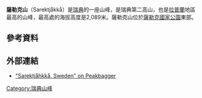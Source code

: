 {{Infobox mountain
| name = Sarektjåhkkå
| photo = sarektjåkko-25.jpg
| photo_caption = Sarektjåhkkå, Stortoppen to the left and Sydtoppen in the middle
| elevation_m = 2089
| elevation_ref = <ref name=scb>{{cite web |url=http://www.scb.se/statistik/_publikationer/OV0904_2011A01_BR_02_A01BR1101.pdf |title=Statistisk årsbok 2011 |publisher=[[Statistics_Sweden|Statistics Sweden]] |language=sv |page=10 |archiveurl=https://www.webcitation.org/5zxLyViMj?url=http://www.scb.se/statistik/_publikationer/OV0904_2011A01_BR_02_A01BR1101.pdf |archivedate=2011-07-05|accessdate=10 July 2011 |deadurl=yes }}</ref>
| prominence_m = 1519
| prominence_ref = <ref name="peaklist">[http://www.peaklist.org/WWlists/ultras/EuroCoreP1500m.html "Europe Ultra-Prominences"] {{Wayback|url=http://www.peaklist.org/WWlists/ultras/EuroCoreP1500m.html |date=20190109222443 }} Peaklist.org. Retrieved 2012-03-31.</ref>
| listing = [[Ultra_prominent_peak|Ultra]]
| map = Sweden
| map_size = 220
| label_position = 
| location = [[瑞典|瑞典]]
| range = [[斯堪迪納維亞山脈|斯堪迪納維亞山脈]]
| lat_d = 67 | lat_m = 25 | lat_s = 55 | lat_NS = N
| long_d= 17 | long_m= 43 | long_s= 30 | long_EW= E
| coordinates_ref = <ref name="peaklist"/>
| type = 
| age = 
| first_ascent = 
| easiest_route = Hike
}}
'''薩勒克山'''（Sarektjåkkå）是[[瑞典|瑞典]]的一座山峰，是瑞典第二高山，也是[[拉普蘭|拉普蘭]]地區最高的山峰，最高處的海拔高度是2,089米。薩勒克山位於[[薩勒克國家公園|薩勒克國家公園]]東部。
==參考資料==
{{Reflist}}
==外部連結==
* [http://www.peakbagger.com/peak.aspx?pid=8848 "Sarektjåhkkå, Sweden" on Peakbagger] {{Wayback|url=http://www.peakbagger.com/peak.aspx?pid=8848 |date=20160305191042 }}
[[Category:瑞典山峰|Category:瑞典山峰]]